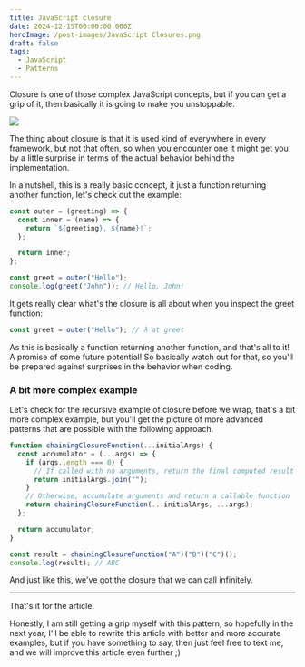 ```yaml
---
title: JavaScript closure
date: 2024-12-15T00:00:00.000Z
heroImage: /post-images/JavaScript Closures.png
draft: false
tags:
  - JavaScript
  - Patterns
---
```


Closure is one of those complex JavaScript concepts, but if you can get a grip of it, then basically it is going to make you unstoppable.

![](</post-images/JavaScript closure illustration.png>)

The thing about closure is that it is used kind of everywhere in every framework, but not that often, so when you encounter one it might get you by a little surprise in terms of the actual behavior behind the implementation.

In a nutshell, this is a really basic concept, it just a function returning another function, let's check out the example:

```javascript
const outer = (greeting) => {
  const inner = (name) => {
    return `${greeting}, ${name}!`;
  };

  return inner;
};

const greet = outer("Hello");
console.log(greet("John")); // Hello, John!

```

It gets really clear what's the closure is all about when you inspect the greet function:

```javascript
const greet = outer("Hello"); // λ ​​​​​at ​​​​​​​​greet
```

As this is basically a function returning another function, and that's all to it! A promise of some future potential! So basically watch out for that, so you'll be prepared against surprises in the behavior when coding.

### A bit more complex example

Let's check for the recursive example of closure before we wrap, that's a bit more complex example, but you'll get the picture of more advanced patterns that are possible with the following approach.

```javascript
function chainingClosureFunction(...initialArgs) {
  const accumulator = (...args) => {
    if (args.length === 0) {
      // If called with no arguments, return the final computed result
      return initialArgs.join("");
    }
    // Otherwise, accumulate arguments and return a callable function
    return chainingClosureFunction(...initialArgs, ...args);
  };

  return accumulator;
}

const result = chainingClosureFunction("A")("B")("C")();
console.log(result); // ABC

```

And just like this, we've got the closure that we can call infinitely.

***

That's it for the article.

Honestly, I am still getting a grip myself with this pattern, so hopefully in the next year, I'll be able to rewrite this article with better and more accurate examples, but if you have something to say, then just feel free to text me, and we will improve this article even further ;)
